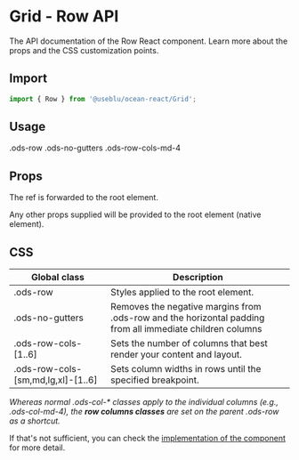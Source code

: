 
<Meta title="Components/Grid/Row" component={Row} />

# Grid - Row API

The API documentation of the Row React component. Learn more about the props and the CSS customization points.

## Import

```javascript
import { Row } from '@useblu/ocean-react/Grid';
```

## Usage

<Canvas withSource="open">
  <Story name="Usage">
    <Row noGutters md="4">
      .ods-row .ods-no-gutters .ods-row-cols-md-4
    </Row>
  </Story>
</Canvas>

## Props

<ArgsTable of="." />

The ref is forwarded to the root element.

Any other props supplied will be provided to the root element (native element).

## CSS

| Global class                       | Description                                                                                               |
| ---------------------------------- | --------------------------------------------------------------------------------------------------------- |
| .ods-row                           | Styles applied to the root element.                                                                       |
| .ods-no-gutters                    | Removes the negative margins from .ods-row and the horizontal padding from all immediate children columns |
| .ods-row-cols-[1..6]               | Sets the number of columns that best render your content and layout.                                      |
| .ods-row-cols-[sm,md,lg,xl]-[1..6] | Sets column widths in rows until the specified breakpoint.                                                |

_Whereas normal .ods-col-\* classes apply to the individual columns (e.g., .ods-col-md-4), the **row columns classes** are set on the parent .ods-row as a shortcut._

If that's not sufficient, you can check the [implementation of the component](https://github.com/ocean-ds/ocean-web/blob/master/packages/ocean-react/src/Grid/Row.tsx) for more detail.
